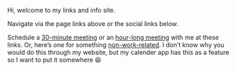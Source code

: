 Hi, welcome to my links and info site.

Navigate via the page links above or the social links below.

Schedule a [30-minute meeting](https://fantastical.app/finnmayhewdrive-DaUU/30-minute-meeting) or an [hour-long meeting](https://fantastical.app/finnmayhewdrive-DaUU/hour-long-meeting) with me at these links. Or, here's one for something [non-work-related](https://fantastical.app/finnmayhewdrive-DaUU/non-work-event). I don't know why you would do this through my website, but my calender app has this as a feature so I want to put it somewhere 😆
